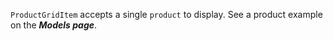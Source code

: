 `ProductGridItem` accepts a single `product` to display. See a product example on the <LinkTo kind="docs-models--page#product">**_Models page_**</LinkTo>.
